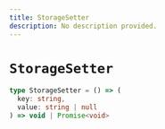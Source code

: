 ```yaml
---
title: StorageSetter
description: No description provided.
---
```


# `StorageSetter`

```ts
type StorageSetter = () => (
  key: string,
  value: string | null
) => void | Promise<void>
```
